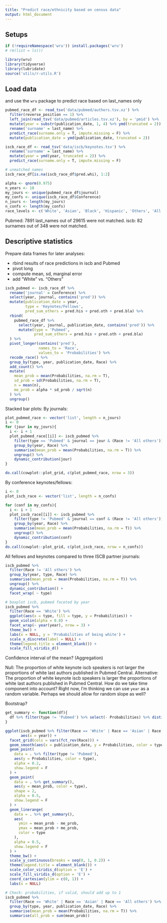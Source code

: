 ```yaml
---
title: "Predict race/ethnicity based on census data"
output: html_document
---
```


## Setups

```r
if (!requireNamespace('wru')) install.packages('wru')
# rm(list = ls())

library(wru)
library(tidyverse)
library(lubridate)
source('utils/r-utils.R')
```

## Load data
and use the `wru` package to predict race based on last_names only

```r
pubmed_race_df <- read_tsv('data/pubmed/authors.tsv.xz') %>%
  filter(reverse_position == 1) %>%
  left_join(read_tsv('data/pubmed/articles.tsv.xz'), by = 'pmid') %>%
  mutate(year = substr(publication_date, 1, 4) %>% ymd(truncated = 2)) %>%
  rename('surname' = last_name) %>% 
  predict_race(surname.only = T, impute.missing = F) %>%
  mutate(publication_date = ymd(publication_date, truncated = 2))

iscb_race_df <- read_tsv('data/iscb/keynotes.tsv') %>%
  rename('surname' = last_name) %>%
  mutate(year = ymd(year, truncated = 2)) %>% 
  predict_race(surname.only = T, impute.missing = F)

# unmatched names
iscb_race_df[is.na(iscb_race_df$pred.whi), 1:2]

alpha <- qnorm(0.975)
n_years <- 18
my_jours <- unique(pubmed_race_df$journal)
my_confs <- unique(iscb_race_df$Conference)
n_jours <- length(my_jours)
n_confs <- length(my_confs)
race_levels <- c('White', 'Asian', 'Black', 'Hispanic', 'Others', 'All others')
```

Pubmed: 7891 last_names out of 29615 were not matched.
iscb: 82 surnames out of 348 were not matched.

## Descriptive statistics
Prepare data frames for later analyses:

- rbind results of race predictions in iscb and Pubmed
- pivot long
- compute mean, sd, marginal error
- add "White" vs. "Others"

```r
iscb_pubmed <- iscb_race_df %>%
  rename('journal' = Conference) %>% 
  select(year, journal, contains('pred')) %>%
  mutate(publication_date = year,
         type = 'Keynotes/Fellows',
         pred_sum_others = pred.his + pred.oth + pred.bla) %>%
  rbind(
    pubmed_race_df %>%
      select(year, journal, publication_date, contains('pred')) %>%
      mutate(type = 'Pubmed',
             pred_sum_others = pred.his + pred.oth + pred.bla)
  ) %>%
  pivot_longer(contains('pred'),
               names_to = 'Race',
               values_to = 'Probabilities') %>%
  recode_race() %>%
  group_by(type, year, publication_date, Race) %>%
  add_count() %>%
  mutate(
    mean_prob = mean(Probabilities, na.rm = T),
    sd_prob = sd(Probabilities, na.rm = T),
    n = mean(n),
    me_prob = alpha * sd_prob / sqrt(n)
  ) %>%
  ungroup() 

```

Stacked bar plots:
By journals:
```r
plot_pubmed_race <- vector('list', length = n_jours)
i <- 0
for (jour in my_jours){
  i <- i + 1
  plot_pubmed_race[[i]] <- iscb_pubmed %>%
    filter(type == 'Pubmed' & journal == jour & (Race != 'All others')) %>%
    group_by(year, Race) %>%
    summarise(mean_prob = mean(Probabilities, na.rm = T)) %>%
    ungroup() %>% 
    dynamic_contribution(jour)
}

do.call(cowplot::plot_grid, c(plot_pubmed_race, nrow = 3))
```

By conference keynotes/fellows:
```r
i <- 0
plot_iscb_race <- vector('list', length = n_confs)

for (conf in my_confs){
  i <- i + 1
  plot_iscb_race[[i]] <- iscb_pubmed %>%
    filter(type != 'Pubmed' & journal == conf & (Race != 'All others')) %>%
    group_by(year, Race) %>%
    summarise(mean_prob = mean(Probabilities, na.rm = T)) %>%
    ungroup() %>% 
    dynamic_contribution(conf)
}
do.call(cowplot::plot_grid, c(plot_iscb_race, nrow = n_confs))

```


All fellows and keynotes compared to three ISCB partner journals:
```r
iscb_pubmed %>%
  filter(Race != 'All others') %>%
  group_by(year, type, Race) %>%
  summarise(mean_prob = mean(Probabilities, na.rm = T)) %>%
  ungroup() %>%
  dynamic_contribution() +
  facet_wrap( ~ type)
```


```r
# boxplot iscb, pubmed faceted by year
iscb_pubmed %>% 
  filter(Race == 'White') %>% 
  ggplot(aes(x = type, fill = type, y = Probabilities)) +
  geom_violin(alpha = 0.8) +
  facet_wrap(~ year(year), nrow = 3) +
  theme_bw() +
  labs(x = NULL, y = 'Probabilities of being white') +
  scale_x_discrete(label = NULL) +
  theme(legend.title = element_blank()) +
  scale_fill_viridis_d()
```

Confidence interval of the mean? (Aggregation)

Null: The proportion of white keynote iscb speakers is not larger the proportions of white last authors published in Pubmed Central.
Alternative: The proportion of white keynote iscb speakers is larger the proportions of white last authors published in Pubmed Central.
How do we take time component into account?
Right now, I'm thinking we can use `year` as a random variable.
Perhaps we should allow for random slope as well?

Bootstrap?

```r
get_summary <- function(df){
  df %>% filter(type != 'Pubmed') %>% select(- Probabilities) %>% distinct()
}

ggplot(iscb_pubmed %>% filter(Race == 'White' | Race == 'Asian' | Race == 'All others'),
       aes(x = year)) +
  facet_grid(cols = vars(fct_rev(Race))) +
  geom_smooth(aes(x = publication_date, y = Probabilities, color = type, fill = type)) +
  geom_point(
    data = . %>% filter(type != 'Pubmed'),
    aes(y = Probabilities, color = type),
    alpha = 0.2,
    show.legend = F
  ) +
  geom_point(
    data = . %>% get_summary(),
    aes(y = mean_prob, color = type),
    shape = 2,
    alpha = 0.5,
    show.legend = F
  ) +
  geom_linerange(
    data = . %>% get_summary(),
    aes(
      ymin = mean_prob - me_prob,
      ymax = mean_prob + me_prob,
      color = type
    ),
    alpha = 0.5,
    show.legend = F
  ) +
  theme_bw() +
  scale_y_continuous(breaks = seq(0, 1, 0.2)) +
  theme(legend.title = element_blank()) +
  scale_color_viridis_d(option = 'E') +
  scale_fill_viridis_d(option = 'E') +
  coord_cartesian(ylim = c(0, 1)) +
  labs(x = NULL)

```


```r
# Check: probabilities, if valid, should add up to 1
iscb_pubmed %>%
  filter(Race == 'White' | Race == 'Asian' | Race == 'All others') %>% 
  group_by(type, year, publication_date, Race) %>%
  summarise(mean_prob = mean(Probabilities, na.rm = T)) %>%
  summarise(all_prob = sum(mean_prob))
```

